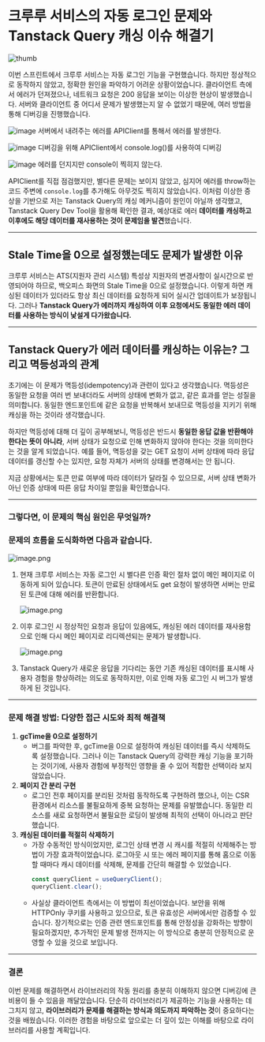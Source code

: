 # 크루루 서비스의 자동 로그인 문제와 Tanstack Query 캐싱 이슈 해결기

![thumb](https://img1.daumcdn.net/thumb/R1280x0/?scode=mtistory2&fname=https%3A%2F%2Fblog.kakaocdn.net%2Fdn%2FcBndZa%2FbtsKQHvyhGg%2FjAZGiEaWdbFwFe7gHzVqS1%2Fimg.jpg)

이번 스프린트에서 크루루 서비스는 자동 로그인 기능을 구현했습니다. 하지만 정상적으로 동작하지 않았고, 정확한 원인을 파악하기 어려운 상황이었습니다. 클라이언트 측에서 에러가 던져졌으나, 네트워크 요청은 200 응답을 보이는 이상한 현상이 발생했습니다. 서버와 클라이언트 중 어디서 문제가 발생했는지 알 수 없었기 때문에, 여러 방법을 통해 디버깅을 진행했습니다.

![image](https://img1.daumcdn.net/thumb/R1280x0/?scode=mtistory2&fname=https%3A%2F%2Fblog.kakaocdn.net%2Fdn%2Fc6mdLw%2FbtsKR4xoFAK%2FiIGxPqk63LCO3UkJwIKLb1%2Fimg.png)
서버에서 내려주는 에러를 APIClient를 통해서 에러를 발생한다.

![image](https://img1.daumcdn.net/thumb/R1280x0/?scode=mtistory2&fname=https%3A%2F%2Fblog.kakaocdn.net%2Fdn%2FbpGS1R%2FbtsKTAByeuj%2FJBWxW9jCT3CgGhvfo6eKpk%2Fimg.png)
디버깅을 위해 APIClient에서 console.log()를 사용하여 디버깅

![image](https://img1.daumcdn.net/thumb/R1280x0/?scode=mtistory2&fname=https%3A%2F%2Fblog.kakaocdn.net%2Fdn%2FbWyPQ8%2FbtsKRSYaVG1%2FRHuMS019CeJviA1GfrZYHk%2Fimg.png)
에러를 던지지만 console이 찍히지 않는다.

APIClient를 직접 점검했지만, 별다른 문제는 보이지 않았고, 심지어 에러를 throw하는 코드 주변에 `console.log`를 추가해도 아무것도 찍히지 않았습니다. 이처럼 이상한 증상을 기반으로 저는 Tanstack Query의 캐싱 메커니즘이 원인이 아닐까 생각했고, Tanstack Query Dev Tool을 활용해 확인한 결과, 예상대로 에러 **데이터를 캐싱하고 이후에도 해당 데이터를 재사용하는 것이 문제임을 발견**했습니다.

---

## Stale Time을 0으로 설정했는데도 문제가 발생한 이유

크루루 서비스는 ATS(지원자 관리 시스템) 특성상 지원자의 변경사항이 실시간으로 반영되어야 하므로, 백오피스 화면의 Stale Time을 0으로 설정했습니다. 이렇게 하면 캐싱된 데이터가 있더라도 항상 최신 데이터를 요청하게 되어 실시간 업데이트가 보장됩니다. 그러나 **Tanstack Query가 에러까지 캐싱하여 이후 요청에서도 동일한 에러 데이터를 사용하는 방식이 낯설게 다가왔습니다.**

---

## Tanstack Query가 에러 데이터를 캐싱하는 이유는? 그리고 멱등성과의 관계

초기에는 이 문제가 멱등성(idempotency)과 관련이 있다고 생각했습니다. 멱등성은 동일한 요청을 여러 번 보내더라도 서버의 상태에 변화가 없고, 같은 효과를 얻는 성질을 의미합니다. 동일한 엔드포인트에 같은 요청을 반복해서 보내므로 멱등성을 지키기 위해 캐싱을 하는 것이라 생각했습니다.

하지만 멱등성에 대해 더 깊이 공부해보니, 멱등성은 반드시 **동일한 응답 값을 반환해야 한다는 뜻이 아니라**, 서버 상태가 요청으로 인해 변화하지 않아야 한다는 것을 의미한다는 것을 알게 되었습니다. 예를 들어, 멱등성을 갖는 GET 요청이 서버 상태에 따라 응답 데이터를 갱신할 수는 있지만, 요청 자체가 서버의 상태를 변경해서는 안 됩니다.

지금 상황에서는 토큰 만료 여부에 따라 데이터가 달라질 수 있으므로, 서버 상태 변화가 아닌 인증 상태에 따른 응답 차이일 뿐임을 확인했습니다.

---

### 그렇다면, 이 문제의 핵심 원인은 무엇일까?

### 문제의 흐름을 도식화하면 다음과 같습니다.

![image.png](https://img1.daumcdn.net/thumb/R1280x0/?scode=mtistory2&fname=https%3A%2F%2Fblog.kakaocdn.net%2Fdn%2F0aOOE%2FbtsKGH9asjk%2FoceAo5adoMtqk9s2Ay0jX0%2Fimg.png)

1. 현재 크루루 서비스는 자동 로그인 시 별다른 인증 확인 절차 없이 메인 페이지로 이동하게 되어 있습니다. 토큰이 만료된 상태에서도 get 요청이 발생하면 서버는 만료된 토큰에 대해 에러를 반환합니다.

   ![image.png](https://img1.daumcdn.net/thumb/R1280x0/?scode=mtistory2&fname=https%3A%2F%2Fblog.kakaocdn.net%2Fdn%2FOv0Oi%2FbtsKHI64Jgc%2F2r4NCt7qzeUNrnPURk1vc0%2Fimg.png)

2. 이후 로그인 시 정상적인 요청과 응답이 있음에도, 캐싱된 에러 데이터를 재사용함으로 인해 다시 메인 페이지로 리디렉션되는 문제가 발생합니다.

   ![image.png](https://img1.daumcdn.net/thumb/R1280x0/?scode=mtistory2&fname=https%3A%2F%2Fblog.kakaocdn.net%2Fdn%2FPLNpP%2FbtsKHxLspxI%2FYJUhQl6UTWsLSnr1m1R8ck%2Fimg.png)

3. Tanstack Query가 새로운 응답을 기다리는 동안 기존 캐싱된 데이터를 표시해 사용자 경험을 향상하려는 의도로 동작하지만, 이로 인해 자동 로그인 시 버그가 발생하게 된 것입니다.

---

### 문제 해결 방법: 다양한 접근 시도와 최적 해결책

1. **gcTime을 0으로 설정하기**
   - 버그를 파악한 후, gcTime을 0으로 설정하여 캐싱된 데이터를 즉시 삭제하도록 설정했습니다. 그러나 이는 Tanstack Query의 강력한 캐싱 기능을 포기하는 것이기에, 사용자 경험에 부정적인 영향을 줄 수 있어 적합한 선택이라 보지 않았습니다.
2. **페이지 간 분리 구현**
   - 로그인 전후 페이지를 분리된 것처럼 동작하도록 구현하려 했으나, 이는 CSR 환경에서 리소스를 불필요하게 중복 요청하는 문제를 유발했습니다. 동일한 리소스를 새로 요청하면서 불필요한 로딩이 발생해 최적의 선택이 아니라고 판단했습니다.
3. **캐싱된 데이터를 적절히 삭제하기**
   - 가장 수동적인 방식이었지만, 로그인 상태 변경 시 캐시를 적절히 삭제해주는 방법이 가장 효과적이었습니다. 로그아웃 시 또는 에러 페이지를 통해 홈으로 이동할 때마다 캐시 데이터를 삭제해, 문제를 간단히 해결할 수 있었습니다.
     ```jsx
     const queryClient = useQueryClient();
     queryClient.clear();
     ```
   - 사실상 클라이언트 측에서는 이 방법이 최선이었습니다. 보안을 위해 HTTPOnly 쿠키를 사용하고 있으므로, 토큰 유효성은 서버에서만 검증할 수 있습니다. 장기적으로는 인증 관련 엔드포인트를 통해 안정성을 강화하는 방향이 필요하겠지만, 추가적인 문제 발생 전까지는 이 방식으로 충분히 안정적으로 운영할 수 있을 것으로 보입니다.

---

### 결론

이번 문제를 해결하면서 라이브러리의 작동 원리를 충분히 이해하지 않으면 디버깅에 큰 비용이 들 수 있음을 깨달았습니다. 단순히 라이브러리가 제공하는 기능을 사용하는 데 그치지 않고, **라이브러리가 문제를 해결하는 방식과 의도까지 파악하는 것**이 중요하다는 것을 배웠습니다. 이러한 경험을 바탕으로 앞으로는 더 깊이 있는 이해를 바탕으로 라이브러리를 사용할 계획입니다.
